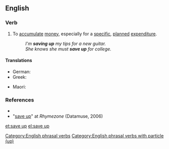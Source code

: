 ==English==

===Verb===
{{en-verb|saves up|saving up|saved up}}

# {{lb|en|transitive|and|intransitive}} To [[accumulate]] [[money]], especially for a [[specific]], [[planned]] [[expenditure]].
#: ''I'm '''saving up''' my tips for a new guitar.''
#: ''She knows she must '''save up''' for college.''

====Translations====
{{trans-top|to accumulate money for a specific purpose}}
* German: {{t+|de|zusammensparen}}
* Greek: {{t+|el|αποταμιεύω}}
{{trans-mid}}
* Maori: {{t|mi|penapena}}
{{trans-bottom}}

===References===
* {{R:Dictionary.com}}
* "[http://www.rhymezone.com/r/rhyme.cgi?Word=save_up save up]" at ''Rhymezone'' (Datamuse, 2006)

[[Category:English phrasal verbs]]
[[Category:English phrasal verbs with particle (up)]]

[[et:save up]]
[[el:save up]]
